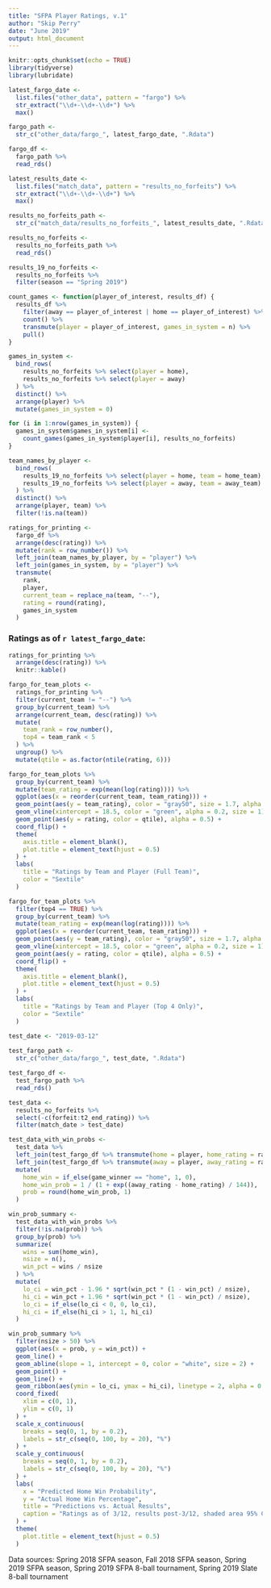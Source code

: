 ```yaml
---
title: "SFPA Player Ratings, v.1"
author: "Skip Perry"
date: "June 2019"
output: html_document
---
```


```r
knitr::opts_chunk$set(echo = TRUE)
library(tidyverse)
library(lubridate)

latest_fargo_date <- 
  list.files("other_data", pattern = "fargo") %>% 
  str_extract("\\d+-\\d+-\\d+") %>% 
  max()

fargo_path <-
  str_c("other_data/fargo_", latest_fargo_date, ".Rdata")

fargo_df <- 
  fargo_path %>% 
  read_rds()

latest_results_date <- 
  list.files("match_data", pattern = "results_no_forfeits") %>% 
  str_extract("\\d+-\\d+-\\d+") %>% 
  max()

results_no_forfeits_path <-
  str_c("match_data/results_no_forfeits_", latest_results_date, ".Rdata")

results_no_forfeits <- 
  results_no_forfeits_path %>% 
  read_rds()

results_19_no_forfeits <- 
  results_no_forfeits %>% 
  filter(season == "Spring 2019")

count_games <- function(player_of_interest, results_df) {
  results_df %>% 
    filter(away == player_of_interest | home == player_of_interest) %>% 
    count() %>% 
    transmute(player = player_of_interest, games_in_system = n) %>% 
    pull()
}

games_in_system <- 
  bind_rows(
    results_no_forfeits %>% select(player = home),
    results_no_forfeits %>% select(player = away)
  ) %>% 
  distinct() %>% 
  arrange(player) %>% 
  mutate(games_in_system = 0)

for (i in 1:nrow(games_in_system)) {
  games_in_system$games_in_system[i] <- 
    count_games(games_in_system$player[i], results_no_forfeits)
}

team_names_by_player <- 
  bind_rows(
    results_19_no_forfeits %>% select(player = home, team = home_team),
    results_19_no_forfeits %>% select(player = away, team = away_team)
  ) %>% 
  distinct() %>% 
  arrange(player, team) %>% 
  filter(!is.na(team))

ratings_for_printing <- 
  fargo_df %>% 
  arrange(desc(rating)) %>% 
  mutate(rank = row_number()) %>% 
  left_join(team_names_by_player, by = "player") %>% 
  left_join(games_in_system, by = "player") %>% 
  transmute(
    rank, 
    player, 
    current_team = replace_na(team, "--"), 
    rating = round(rating),
    games_in_system
  )
```

### Ratings as of `r latest_fargo_date`:

```r
ratings_for_printing %>% 
  arrange(desc(rating)) %>% 
  knitr::kable()
```

```r
fargo_for_team_plots <- 
  ratings_for_printing %>% 
  filter(current_team != "--") %>% 
  group_by(current_team) %>% 
  arrange(current_team, desc(rating)) %>% 
  mutate(
    team_rank = row_number(),
    top4 = team_rank < 5
  ) %>% 
  ungroup() %>% 
  mutate(qtile = as.factor(ntile(rating, 6)))

fargo_for_team_plots %>% 
  group_by(current_team) %>% 
  mutate(team_rating = exp(mean(log(rating)))) %>% 
  ggplot(aes(x = reorder(current_team, team_rating))) +
  geom_point(aes(y = team_rating), color = "gray50", size = 1.7, alpha = 0.5) +
  geom_vline(xintercept = 18.5, color = "green", alpha = 0.2, size = 1) +
  geom_point(aes(y = rating, color = qtile), alpha = 0.5) +
  coord_flip() +
  theme(
    axis.title = element_blank(),
    plot.title = element_text(hjust = 0.5)
  ) +
  labs(
    title = "Ratings by Team and Player (Full Team)",
    color = "Sextile"
  )

fargo_for_team_plots %>% 
  filter(top4 == TRUE) %>% 
  group_by(current_team) %>% 
  mutate(team_rating = exp(mean(log(rating)))) %>% 
  ggplot(aes(x = reorder(current_team, team_rating))) +
  geom_point(aes(y = team_rating), color = "gray50", size = 1.7, alpha = 0.5) +
  geom_vline(xintercept = 18.5, color = "green", alpha = 0.2, size = 1) +
  geom_point(aes(y = rating, color = qtile), alpha = 0.5) +
  coord_flip() +
  theme(
    axis.title = element_blank(),
    plot.title = element_text(hjust = 0.5)
  ) +
  labs(
    title = "Ratings by Team and Player (Top 4 Only)",
    color = "Sextile"
  )
```

```r
test_date <- "2019-03-12"
  
test_fargo_path <-
  str_c("other_data/fargo_", test_date, ".Rdata")

test_fargo_df <- 
  test_fargo_path %>% 
  read_rds()

test_data <- 
  results_no_forfeits %>% 
  select(-c(forfeit:t2_end_rating)) %>% 
  filter(match_date > test_date)

test_data_with_win_probs <- 
  test_data %>% 
  left_join(test_fargo_df %>% transmute(home = player, home_rating = rating), by = "home") %>% 
  left_join(test_fargo_df %>% transmute(away = player, away_rating = rating), by = "away") %>% 
  mutate(
    home_win = if_else(game_winner == "home", 1, 0),
    home_win_prob = 1 / (1 + exp((away_rating - home_rating) / 144)),
    prob = round(home_win_prob, 1)
  )

win_prob_summary <- 
  test_data_with_win_probs %>% 
  filter(!is.na(prob)) %>% 
  group_by(prob) %>% 
  summarize(
    wins = sum(home_win),
    nsize = n(),
    win_pct = wins / nsize
  ) %>% 
  mutate(
    lo_ci = win_pct - 1.96 * sqrt(win_pct * (1 - win_pct) / nsize),
    hi_ci = win_pct + 1.96 * sqrt(win_pct * (1 - win_pct) / nsize),
    lo_ci = if_else(lo_ci < 0, 0, lo_ci),
    hi_ci = if_else(hi_ci > 1, 1, hi_ci)
  )

win_prob_summary %>% 
  filter(nsize > 50) %>% 
  ggplot(aes(x = prob, y = win_pct)) +
  geom_line() +
  geom_abline(slope = 1, intercept = 0, color = "white", size = 2) +
  geom_point() +
  geom_line() +
  geom_ribbon(aes(ymin = lo_ci, ymax = hi_ci), linetype = 2, alpha = 0.1) +
  coord_fixed(
    xlim = c(0, 1), 
    ylim = c(0, 1)
  ) +
  scale_x_continuous(
    breaks = seq(0, 1, by = 0.2),
    labels = str_c(seq(0, 100, by = 20), "%")
  ) +
  scale_y_continuous(
    breaks = seq(0, 1, by = 0.2),
    labels = str_c(seq(0, 100, by = 20), "%")
  ) +
  labs(
    x = "Predicted Home Win Probability",
    y = "Actual Home Win Percentage",
    title = "Predictions vs. Actual Results",
    caption = "Ratings as of 3/12, results post-3/12, shaded area 95% CI"
  ) +
  theme(
    plot.title = element_text(hjust = 0.5)
  )
```

Data sources: Spring 2018 SFPA season, Fall 2018 SFPA season, Spring 2019 SFPA season, Spring 2019 SFPA 8-ball tournament, Spring 2019 Slate 8-ball tournament 

```r

```

